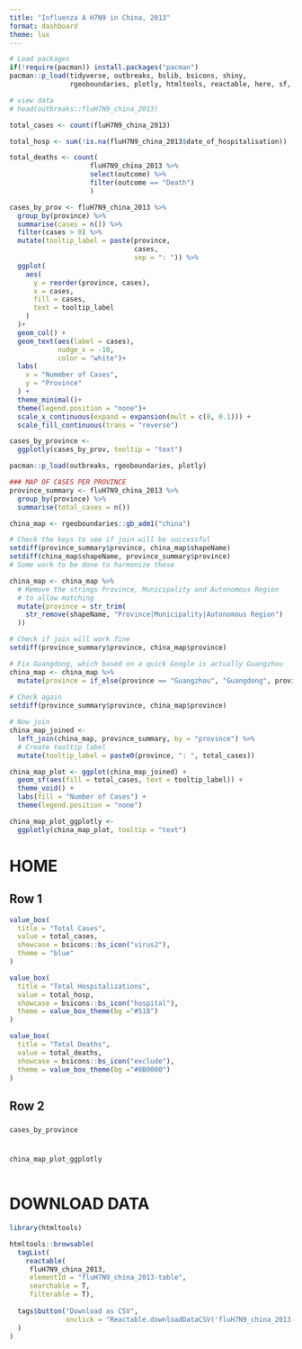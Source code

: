 ```yaml
---
title: "Influenza A H7N9 in China, 2013"
format: dashboard
theme: lux
---
```


```r
# Load packages 
if(!require(pacman)) install.packages("pacman")
pacman::p_load(tidyverse, outbreaks, bslib, bsicons, shiny, 
               rgeoboundaries, plotly, htmltools, reactable, here, sf, ggspatial)

# view data
# head(outbreaks::fluH7N9_china_2013)
```




```r
total_cases <- count(fluH7N9_china_2013)

total_hosp <- sum(!is.na(fluH7N9_china_2013$date_of_hospitalisation))

total_deaths <- count(
                    fluH7N9_china_2013 %>% 
                    select(outcome) %>% 
                    filter(outcome == "Death")
                    )

cases_by_prov <- fluH7N9_china_2013 %>% 
  group_by(province) %>% 
  summarise(cases = n()) %>% 
  filter(cases > 0) %>% 
  mutate(tooltip_label = paste(province,
                               cases,
                               sep = ": ")) %>% 
  ggplot(
    aes(
      y = reorder(province, cases),
      x = cases,
      fill = cases,
      text = tooltip_label
    )
  )+
  geom_col() +
  geom_text(aes(label = cases),
            nudge_x = -10,
            color = "white")+
  labs(
    x = "Nummber of Cases",
    y = "Province"
  ) +
  theme_minimal()+
  theme(legend.position = "none")+
  scale_x_continuous(expand = expansion(mult = c(0, 0.1))) +
  scale_fill_continuous(trans = "reverse")

cases_by_province <- 
  ggplotly(cases_by_prov, tooltip = "text")
```

```r
pacman::p_load(outbreaks, rgeoboundaries, plotly)

### MAP OF CASES PER PROVINCE
province_summary <- fluH7N9_china_2013 %>% 
  group_by(province) %>% 
  summarise(total_cases = n()) 

china_map <- rgeoboundaries::gb_adm1("china")

# Check the keys to see if join will be successful
setdiff(province_summary$province, china_map$shapeName)
setdiff(china_map$shapeName, province_summary$province)
# Some work to be done to harmonize these

china_map <- china_map %>%
  # Remove the strings Province, Municipality and Autonomous Region 
  # to allow matching
  mutate(province = str_trim(
    str_remove(shapeName, "Province|Municipality|Autonomous Region")
  ))

# Check if join will work fine
setdiff(province_summary$province, china_map$province)

# Fix Guangdong, which based on a quick Google is actually Guangzhou
china_map <- china_map %>% 
  mutate(province = if_else(province == "Guangzhou", "Guangdong", province)) 
  
# Check again
setdiff(province_summary$province, china_map$province)

# Now join
china_map_joined <- 
  left_join(china_map, province_summary, by = "province") %>% 
  # Create tooltip label 
  mutate(tooltip_label = paste0(province, ": ", total_cases))

china_map_plot <- ggplot(china_map_joined) +
  geom_sf(aes(fill = total_cases, text = tooltip_label)) + 
  theme_void() +
  labs(fill = "Number of Cases") + 
  theme(legend.position = "none")

china_map_plot_ggplotly <- 
  ggplotly(china_map_plot, tooltip = "text")
```




# HOME 

## Row 1 {height=25%}

```r
value_box(
  title = "Total Cases",
  value = total_cases,
  showcase = bsicons::bs_icon("virus2"),
  theme = "blue"
)
```

```r
value_box(
  title = "Total Hospitalizations",
  value = total_hosp,
  showcase = bsicons::bs_icon("hospital"),
  theme = value_box_theme(bg ="#518")
)
```

```r
value_box(
  title = "Total Deaths",
  value = total_deaths,
  showcase = bsicons::bs_icon("exclude"),
  theme = value_box_theme(bg ="#8B0000")
)
```

## Row 2 {height=75%}

### {width=30%}

```r
cases_by_province
  
```


### {width=70%}
```r
china_map_plot_ggplotly
  
```
# DOWNLOAD DATA

```r

library(htmltools)

htmltools::browsable(
  tagList(
    reactable(
     fluH7N9_china_2013,
     elementId = "fluH7N9_china_2013-table",
     searchable = T,
     filterable = T),
    
  tags$button("Download as CSV", 
              onclick = "Reactable.downloadDataCSV('fluH7N9_china_2013-table')"),
  )
)



```